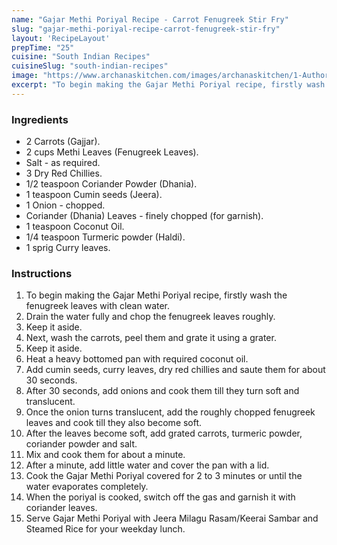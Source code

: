 ---
name: "Gajar Methi Poriyal Recipe - Carrot Fenugreek Stir Fry"
slug: "gajar-methi-poriyal-recipe-carrot-fenugreek-stir-fry"
layout: 'RecipeLayout'
prepTime: "25"
cuisine: "South Indian Recipes"
cuisineSlug: "south-indian-recipes"
image: "https://www.archanaskitchen.com/images/archanaskitchen/1-Author/swathynandhini/CARROT_METHI_SABZI_1600.jpg"
excerpt: "To begin making the Gajar Methi Poriyal recipe, firstly wash the fenugreek leaves with clean water"
---

### Ingredients

- 2 Carrots (Gajjar).
- 2 cups Methi Leaves (Fenugreek Leaves).
- Salt - as required.
- 3 Dry Red Chillies.
- 1/2 teaspoon Coriander Powder (Dhania).
- 1 teaspoon Cumin seeds (Jeera).
- 1 Onion - chopped.
- Coriander (Dhania) Leaves - finely chopped (for garnish).
- 1 teaspoon Coconut Oil.
- 1/4 teaspoon Turmeric powder (Haldi).
- 1 sprig Curry leaves.

### Instructions

1. To begin making the Gajar Methi Poriyal recipe, firstly wash the fenugreek leaves with clean water.
1. Drain the water fully and chop the fenugreek leaves roughly.
1. Keep it aside.
1. Next, wash the carrots, peel them and grate it using a grater.
1. Keep it aside.
1. Heat a heavy bottomed pan with required coconut oil.
1. Add cumin seeds, curry leaves, dry red chillies and saute them for about 30 seconds.
1. After 30 seconds, add onions and cook them till they turn soft and translucent.
1. Once the onion turns translucent, add the roughly chopped fenugreek leaves and cook till they also become soft.
1. After the leaves become soft, add grated carrots, turmeric powder, coriander powder and salt.
1. Mix and cook them for about a minute.
1. After a minute, add little water and cover the pan with a lid.
1. Cook the Gajar Methi Poriyal covered for 2 to 3 minutes or until the water evaporates completely.
1. When the poriyal is cooked, switch off the gas and garnish it with coriander leaves.
1. Serve Gajar Methi Poriyal with Jeera Milagu Rasam/Keerai Sambar and Steamed Rice for your weekday lunch.
